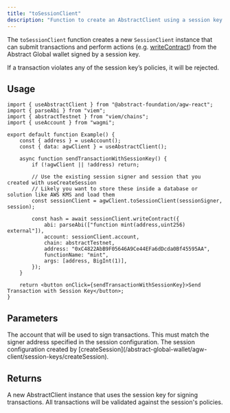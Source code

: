 ```yaml
---
title: "toSessionClient"
description: "Function to create an AbstractClient using a session key."
---
```


The `toSessionClient` function creates a new `SessionClient` instance that can submit transactions and perform actions (e.g. [writeContract](/abstract-global-wallet/agw-client/actions/writeContract)) from the Abstract Global wallet signed by a session key.

If a transaction violates any of the session key&rsquo;s policies, it will be rejected.

## Usage

```tsx
import { useAbstractClient } from "@abstract-foundation/agw-react";
import { parseAbi } from "viem";
import { abstractTestnet } from "viem/chains";
import { useAccount } from "wagmi";

export default function Example() {
    const { address } = useAccount();
    const { data: agwClient } = useAbstractClient();

    async function sendTransactionWithSessionKey() {
        if (!agwClient || !address) return;

        // Use the existing session signer and session that you created with useCreateSession
        // Likely you want to store these inside a database or solution like AWS KMS and load them
        const sessionClient = agwClient.toSessionClient(sessionSigner, session);

        const hash = await sessionClient.writeContract({
            abi: parseAbi(["function mint(address,uint256) external"]),
            account: sessionClient.account,
            chain: abstractTestnet,
            address: "0xC4822AbB9F05646A9Ce44EFa6dDcda0Bf45595AA",
            functionName: "mint",
            args: [address, BigInt(1)],
        });
    }

    return <button onClick={sendTransactionWithSessionKey}>Send Transaction with Session Key</button>;
}
```

## Parameters

<ResponseField name="sessionSigner" type="Account" required>
  The account that will be used to sign transactions. This must match the signer address specified in the session configuration.
</ResponseField>

<ResponseField name="session" type="SessionConfig" required>
  The session configuration created by [createSession](/abstract-global-wallet/agw-client/session-keys/createSession).
</ResponseField>

## Returns

<ResponseField name="sessionClient" type="AbstractClient">
  A new AbstractClient instance that uses the session key for signing transactions. All transactions will be validated against the session's policies.
</ResponseField>
